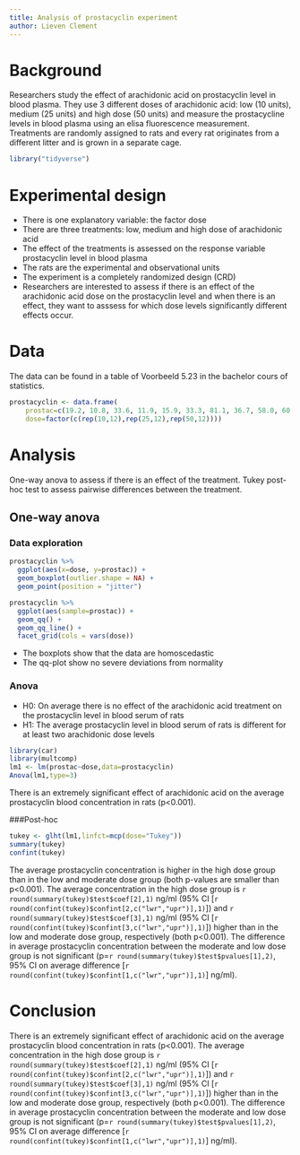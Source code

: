 ```yaml
---
title: Analysis of prostacyclin experiment
author: Lieven Clement
---
```


# Background

Researchers study the effect of arachidonic acid on prostacyclin level in blood plasma. They use 3 different doses of arachidonic acid: low (10 units), medium (25 units) and high dose (50 units) and measure the prostacycline levels in blood plasma using an elisa fluorescence measurement. Treatments are randomly assigned to rats and every rat originates from a different litter and is grown in a separate cage. 

```r
library("tidyverse")
```

# Experimental design 

- There is one explanatory variable: the factor dose
- There are three treatments: low, medium and high dose of arachidonic acid
- The effect of the treatments is assessed on the response variable prostacyclin level in blood plasma
- The rats are the experimental and observational units
- The experiment is a completely randomized design (CRD)
- Researchers are interested to assess if there is an effect of the arachidonic acid dose on the prostacyclin level and when there is an effect, they want to asssess for which dose levels significantly different effects occur. 

# Data

The data can be found in a table of Voorbeeld 5.23 in the bachelor cours of statistics.

```r
prostacyclin <- data.frame(
	prostac=c(19.2, 10.8, 33.6, 11.9, 15.9, 33.3, 81.1, 36.7, 58.0, 60.8, 50.6, 69.4, 30.8, 27.6, 13.2, 38.8, 37.0, 38.3, 65.2, 66.4, 63.2, 49.9, 89.5, 60.5, 102.9, 57.1, 76.7, 70.5, 66.4, 76.3, 83.1, 61.7, 101.5, 86.2, 115.9, 102.1),
	dose=factor(c(rep(10,12),rep(25,12),rep(50,12))))
```
   
# Analysis

One-way anova to assess if there is an effect of the treatment. Tukey post-hoc test to assess pairwise differences between the treatment. 

## One-way anova 

### Data exploration

```r
prostacyclin %>%
  ggplot(aes(x=dose, y=prostac)) +
  geom_boxplot(outlier.shape = NA) +
  geom_point(position = "jitter")

prostacyclin %>%
  ggplot(aes(sample=prostac)) +
  geom_qq() +
  geom_qq_line() +
  facet_grid(cols = vars(dose))
```

- The boxplots show that the data are homoscedastic
- The qq-plot show no severe deviations from normality

### Anova 

- H0: On average there is no effect of the arachidonic acid treatment on the prostacyclin level in blood serum of rats
- H1: The average prostacyclin level in blood serum of rats is different for at least two arachidonic dose levels

```r
library(car)
library(multcomp)
lm1 <- lm(prostac~dose,data=prostacyclin)
Anova(lm1,type=3)
```
There is an extremely significant effect of arachidonic acid on the average prostacyclin blood concentration in rats (p<0.001).

###Post-hoc

```r
tukey <- glht(lm1,linfct=mcp(dose="Tukey"))
summary(tukey)
confint(tukey)
```

The average prostacyclin concentration is higher in the high dose group than in the low and moderate dose group (both p-values are smaller than p<0.001).
The average concentration in the high dose group is `r round(summary(tukey)$test$coef[2],1)` ng/ml (95% CI [`r round(confint(tukey)$confint[2,c("lwr","upr")],1)`]) and `r round(summary(tukey)$test$coef[3],1)` ng/ml (95% CI [`r round(confint(tukey)$confint[3,c("lwr","upr")],1)`]) higher than in the low and moderate dose group, respectively (both p<0.001).
The difference in average prostacyclin concentration between the moderate and low dose group is not significant (p=`r round(summary(tukey)$test$pvalues[1],2)`, 95% CI on average difference [`r round(confint(tukey)$confint[1,c("lwr","upr")],1)`] ng/ml).

# Conclusion
There is an extremely significant effect of arachidonic acid on the average prostacyclin blood concentration in rats (p<0.001). 
The average concentration in the high dose group is `r round(summary(tukey)$test$coef[2],1)` ng/ml (95% CI [`r round(confint(tukey)$confint[2,c("lwr","upr")],1)`]) and `r round(summary(tukey)$test$coef[3],1)` ng/ml (95% CI [`r round(confint(tukey)$confint[3,c("lwr","upr")],1)`]) higher than in the low and moderate dose group, respectively (both p<0.001).
The difference in average prostacyclin concentration between the moderate and low dose group is not significant (p=`r round(summary(tukey)$test$pvalues[1],2)`, 95% CI on average difference [`r round(confint(tukey)$confint[1,c("lwr","upr")],1)`] ng/ml).

